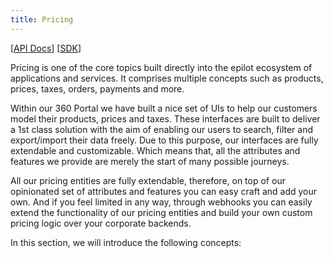 ```yaml
---
title: Pricing
---
```


[[API Docs](/api/pricing)] [[SDK](https://www.npmjs.com/package/@epilot/pricing-client)]

Pricing is one of the core topics built directly into the epilot ecosystem of applications and services. It comprises multiple concepts such as products, prices, taxes, orders, payments and more.

Within our 360 Portal we have built a nice set of UIs to help our customers model their products, prices and taxes. These interfaces are built to deliver a 1st class solution with the aim of enabling our users to search, filter and export/import their data freely. Due to this purpose, our interfaces are fully extendable and customizable. Which means that, all the attributes and features we provide are merely the start of many possible journeys.

All our pricing entities are fully extendable, therefore, on top of our opinionated set of attributes and features you can easy craft and add your own. And if you feel limited in any way, through webhooks you can easily extend the functionality of our pricing entities and build your own custom pricing logic over your corporate backends.


In this section, we will introduce the following concepts:

<DocCardList items={useCurrentSidebarCategory().items}/>
